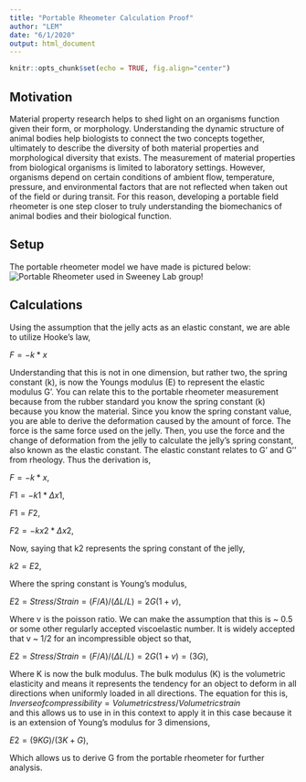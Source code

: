 ```yaml
---
title: "Portable Rheometer Calculation Proof"
author: "LEM"
date: "6/1/2020"
output: html_document
---
```


```r
knitr::opts_chunk$set(echo = TRUE, fig.align="center")
```

## Motivation
Material property research helps to shed light on an organisms function given their form, or morphology. Understanding the dynamic structure of animal bodies help biologists to connect the two concepts together, ultimately to describe the diversity of both material properties and morphological diversity that exists. The measurement of material properties from biological organisms is limited to laboratory settings. However, organisms depend on certain conditions of ambient flow, temperature, pressure, and environmental factors that are not reflected when taken out of the field or during transit. For this reason, developing a portable field rheometer is one step closer to truly understanding the biomechanics of animal bodies and their biological function.

## Setup
The portable rheometer model we have made is pictured below:
![Portable Rheometer used in Sweeney Lab group](setup1.JPG)!

## Calculations
Using the assumption that the jelly acts as an elastic constant, we are able to utilize Hooke's law,  

$F=-k*x$  

Understanding that this is not in one dimension, but rather two, the spring constant (k), is now the Youngs modulus (E) to represent the elastic modulus G'. You can relate this to the portable rheometer measurement because from the rubber standard you know the spring constant (k) because you know the material. Since you know the spring constant value, you are able to derive the deformation caused by the amount of force. The force is the same force used on the jelly. Then, you use the force and the change of deformation from the jelly to calculate the jelly's spring constant, also known as the elastic constant. The elastic constant relates to G' and G'' from rheology. Thus the derivation is, 

$F=-k*x$,  

$F1=-k1*\Delta x1$,  

$F1=F2$,  

$F2=-kx2*\Delta x2$,  

Now, saying that k2 represents the spring constant of the jelly,  

$k2=E2$,   

Where the spring constant is Young's modulus,  

$E2=Stress/Strain = (F/A)/(\Delta L/L) = 2G(1+v)$,  

Where v is the poisson ratio. We can make the assumption that this is ~ 0.5 or some other regularly accepted viscoelastic number. It is widely accepted that v ~ 1/2 for an incompressible object so that,  

$E2=Stress/Strain = (F/A)/(\Delta L/L) = 2G(1+v) = (3G)$,  

Where K is now the bulk modulus. The bulk modulus (K) is the volumetric elasticity and means it represents the tendency for an object to deform in all directions when uniformly loaded in all directions. The equation for this is,  
$Inverse of compressibility = Volumetric stress/Volumetric strain$  
and this allows us to use in in this context to apply it in this case because it is an extension of Young's modulus for 3 dimensions,  

$E2=(9KG)/(3K+G)$,  

Which allows us to derive G from the portable rheometer for further analysis.  
